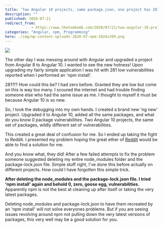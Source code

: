 ```yaml
---
title: 'Two Angular 10 projects, same package.json, one project has 281 vulnerabilities the other has 0'
description: ""
published: 2020-07-21
redirect_from: 
            - https://www.thetombomb.com/2020/07/21/two-angular-10-projects-same-package-json-one-project-has-281-vulnerabilities-the-other-has-0/
categories: "Angular, npm, Programming"
hero: ./img/wp-content-uploads-2020-07-npm-1024x399.png
---
```

<!-- wp:image {"align":"right","id":2228,"width":234,"height":91,"sizeSlug":"large"} -->

![](./img/wp-content-uploads-2020-07-npm-1024x399.png)

<!-- /wp:image -->

<!-- wp:paragraph -->

The other day I was messing around with Angular and upgraded a project from Angular 8 to Angular 10. I wanted to see the new hotness! Upon upgrading my fairly simple application I was hit with 281 low vulnerabilities reported when I performed an 'npm install'.

<!-- /wp:paragraph -->

<!-- wp:paragraph -->

281?!? How could this be? I had zero before. Granted they are low but come on this is way too many. I scoured the internet and had trouble finding someone else who had the same issue as me. I thought to myself it must be because Angular 10 is so new.

<!-- /wp:paragraph -->

<!-- wp:paragraph -->

So, I took the debugging into my own hands. I created a brand new 'ng new' project. Upgraded it to Angular 10, added all the same packages, and what do you know 0 package vulnerabilities. Two Angular 10 projects, the same set of packages, wildly different set of vulnerabilities.

<!-- /wp:paragraph -->

<!-- wp:paragraph -->

This created a great deal of confusion for me. So I ended up taking the fight to Reddit. I presented my problem hoping the great ether of [Reddit](https://www.reddit.com/r/Angular2/comments/ho59al/two_projects_same_packagejson_one_project_has_281/) would be able to find a solution for me.

<!-- /wp:paragraph -->

<!-- wp:paragraph -->

And you know what, they did! After a few failed attempts to fix the problem someone suggested deleting my entire node_modules folder and the package-lock.json file. Simple stuff right, I've done this before actually on different projects. How could I have forgotten this simple trick.

<!-- /wp:paragraph -->

<!-- wp:paragraph -->

**After deleting the node_modules and the package-lock.json file. I tried 'npm install' again and behold 0, zero, goose egg, vulnerabilities.** Apparently npm is not the best at cleaning up after itself or taking the very latest packages.

<!-- /wp:paragraph -->

<!-- wp:paragraph -->

Deleting node_modules and package-lock.json to have them recreated by an 'npm install' will not solve everyones problems. But if you are seeing issues revolving around npm not pulling down the very latest versions of packages, this very well may be a good solution for you.

<!-- /wp:paragraph -->
